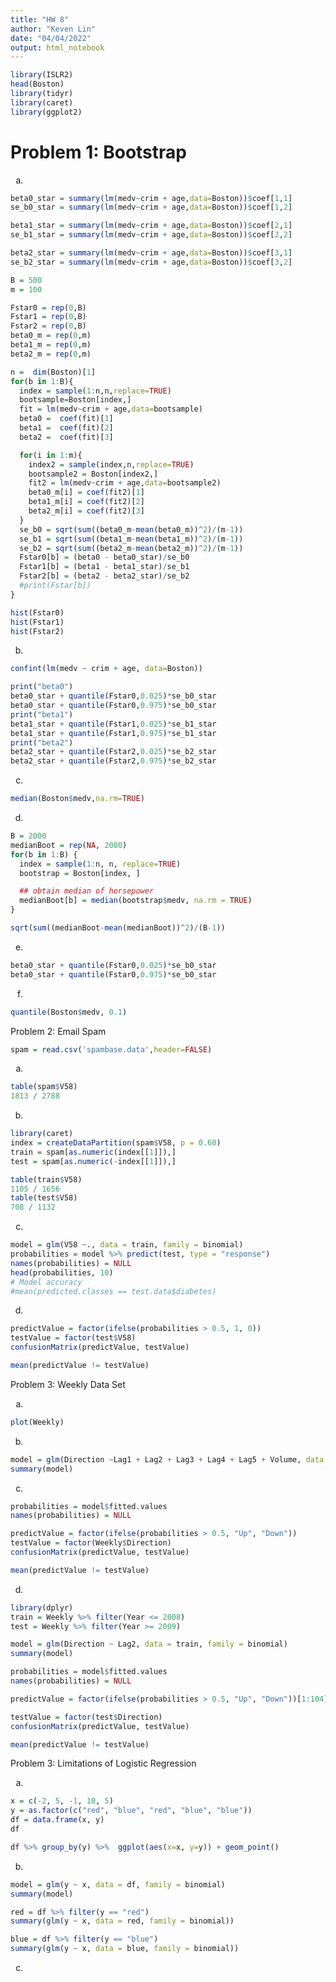 ---
title: "HW 8"
author: "Keven Lin"
date: "04/04/2022"
output: html_notebook
---

```{r}
library(ISLR2)
head(Boston)
library(tidyr)
library(caret)
library(ggplot2)
```


# Problem 1: Bootstrap 

a. 
```{r}
beta0_star = summary(lm(medv~crim + age,data=Boston))$coef[1,1]
se_b0_star = summary(lm(medv~crim + age,data=Boston))$coef[1,2]

beta1_star = summary(lm(medv~crim + age,data=Boston))$coef[2,1]
se_b1_star = summary(lm(medv~crim + age,data=Boston))$coef[2,2]

beta2_star = summary(lm(medv~crim + age,data=Boston))$coef[3,1]
se_b2_star = summary(lm(medv~crim + age,data=Boston))$coef[3,2]

B = 500
m = 100

Fstar0 = rep(0,B)
Fstar1 = rep(0,B)
Fstar2 = rep(0,B)
beta0_m = rep(0,m)
beta1_m = rep(0,m)
beta2_m = rep(0,m)

n =  dim(Boston)[1]
for(b in 1:B){
  index = sample(1:n,n,replace=TRUE)
  bootsample=Boston[index,]
  fit = lm(medv~crim + age,data=bootsample)
  beta0 =  coef(fit)[1]
  beta1 =  coef(fit)[2]
  beta2 =  coef(fit)[3]

  for(i in 1:m){
    index2 = sample(index,n,replace=TRUE)
    bootsample2 = Boston[index2,]
    fit2 = lm(medv~crim + age,data=bootsample2)
    beta0_m[i] = coef(fit2)[1]
    beta1_m[i] = coef(fit2)[2]
    beta2_m[i] = coef(fit2)[3]
  }
  se_b0 = sqrt(sum((beta0_m-mean(beta0_m))^2)/(m-1))
  se_b1 = sqrt(sum((beta1_m-mean(beta1_m))^2)/(m-1))
  se_b2 = sqrt(sum((beta2_m-mean(beta2_m))^2)/(m-1))
  Fstar0[b] = (beta0 - beta0_star)/se_b0
  Fstar1[b] = (beta1 - beta1_star)/se_b1
  Fstar2[b] = (beta2 - beta2_star)/se_b2
  #print(Fstar[b])
}
``` 

```{r}
hist(Fstar0)
hist(Fstar1)
hist(Fstar2)
```

b. 

```{r}
confint(lm(medv ~ crim + age, data=Boston))

print("beta0")
beta0_star + quantile(Fstar0,0.025)*se_b0_star
beta0_star + quantile(Fstar0,0.975)*se_b0_star
print("beta1")
beta1_star + quantile(Fstar1,0.025)*se_b1_star
beta1_star + quantile(Fstar1,0.975)*se_b1_star
print("beta2")
beta2_star + quantile(Fstar2,0.025)*se_b2_star
beta2_star + quantile(Fstar2,0.975)*se_b2_star
```

c. 

```{r}
median(Boston$medv,na.rm=TRUE)
```

d. 

```{r}
B = 2000
medianBoot = rep(NA, 2000)
for(b in 1:B) {
  index = sample(1:n, n, replace=TRUE)
  bootstrap = Boston[index, ]

  ## obtain median of horsepower
  medianBoot[b] = median(bootstrap$medv, na.rm = TRUE)
}

sqrt(sum((medianBoot-mean(medianBoot))^2)/(B-1))
```

e. 

```{r}
beta0_star + quantile(Fstar0,0.025)*se_b0_star
beta0_star + quantile(Fstar0,0.975)*se_b0_star
```

f. 

```{r}
quantile(Boston$medv, 0.1)
```
##############
##############

Problem 2: Email Spam

```{r}
spam = read.csv('spambase.data',header=FALSE)
```

a. 

```{r}
table(spam$V58)
1813 / 2788 
```

b. 

```{r}
library(caret)
index = createDataPartition(spam$V58, p = 0.60)
train = spam[as.numeric(index[[1]]),]
test = spam[as.numeric(-index[[1]]),]

table(train$V58)
1105 / 1656 
table(test$V58)
708 / 1132  
```

c. 

```{r}
model = glm(V58 ~., data = train, family = binomial)
probabilities = model %>% predict(test, type = "response")
names(probabilities) = NULL
head(probabilities, 10)
# Model accuracy
#mean(predicted.classes == test.data$diabetes)
```

d. 

```{r}
predictValue = factor(ifelse(probabilities > 0.5, 1, 0))
testValue = factor(test$V58)
confusionMatrix(predictValue, testValue)

mean(predictValue != testValue)
```
##################
##################
Problem 3: Weekly Data Set

a. 

```{r}
plot(Weekly)
```
b. 

```{r}
model = glm(Direction ~Lag1 + Lag2 + Lag3 + Lag4 + Lag5 + Volume, data = Weekly, family = binomial)
summary(model)
```

c. 

```{r}
probabilities = model$fitted.values
names(probabilities) = NULL

predictValue = factor(ifelse(probabilities > 0.5, "Up", "Down"))
testValue = factor(Weekly$Direction)
confusionMatrix(predictValue, testValue)

mean(predictValue != testValue)
```

d. 

```{r}
library(dplyr)
train = Weekly %>% filter(Year <= 2008)
test = Weekly %>% filter(Year >= 2009)

model = glm(Direction ~ Lag2, data = train, family = binomial)
summary(model)

probabilities = model$fitted.values
names(probabilities) = NULL

predictValue = factor(ifelse(probabilities > 0.5, "Up", "Down"))[1:104]

testValue = factor(test$Direction)
confusionMatrix(predictValue, testValue)

mean(predictValue != testValue)
```

####################
####################

Problem 3: Limitations of Logistic Regression

a.

```{r}
x = c(-2, 5, -1, 10, 5)
y = as.factor(c("red", "blue", "red", "blue", "blue"))
df = data.frame(x, y)
df
```

```{r}
df %>% group_by(y) %>%  ggplot(aes(x=x, y=y)) + geom_point()
```


b. 

```{r}
model = glm(y ~ x, data = df, family = binomial)
summary(model)

red = df %>% filter(y == "red")
summary(glm(y ~ x, data = red, family = binomial))

blue = df %>% filter(y == "blue")
summary(glm(y ~ x, data = blue, family = binomial))
```

c. 

